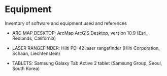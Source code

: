 # Equipment {#equipment}

Inventory of software and equipment used and references



- ARC MAP DESKTOP: ArcMap ArcGIS Desktop, version 10.9 (Esri, Redlands, California)

- LASER RANGEFINDER: Hilti PD-42 laser rangefinder (Hilti Corporation, Schaan, Liechtenstein)

- TABLETS: Samsung Galaxy Tab Active 2 tablet (Samsung Group, Seoul, South Korea)